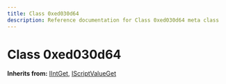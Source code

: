 ```yaml
---
title: Class 0xed030d64
description: Reference documentation for Class 0xed030d64 meta class
---
```



# Class 0xed030d64

**Inherits from:** [IIntGet](/classes/iintget), [IScriptValueGet](/classes/iscriptvalueget)

<ClassDetails file="/db/classes/0xed030d64.7176fbf3394c.json" />
